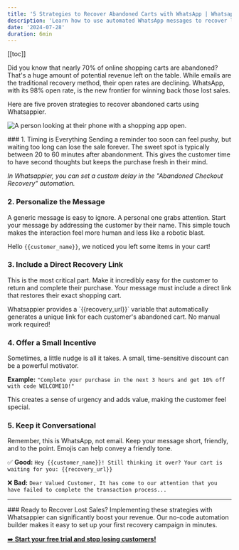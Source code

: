 ```yaml
---
title: '5 Strategies to Recover Abandoned Carts with WhatsApp | Whatsappier Blog'
description: 'Learn how to use automated WhatsApp messages to recover lost sales. Our guide covers timing, personalization, and offering discounts to win back customers.'
date: '2024-07-28'
duration: 6min
---
```


[[toc]]

Did you know that nearly 70% of online shopping carts are abandoned? That's a huge amount of potential revenue left on the table. While emails are the traditional recovery method, their open rates are declining. WhatsApp, with its 98% open rate, is the new frontier for winning back those lost sales.

Here are five proven strategies to recover abandoned carts using Whatsappier.

![A person looking at their phone with a shopping app open.](/abandoned-cart.jpg)

<div class="steps">
### 1. Timing is Everything
Sending a reminder too soon can feel pushy, but waiting too long can lose the sale forever. The sweet spot is typically between 20 to 60 minutes after abandonment. This gives the customer time to have second thoughts but keeps the purchase fresh in their mind.

*In Whatsappier, you can set a custom delay in the "Abandoned Checkout Recovery" automation.*

### 2. Personalize the Message
A generic message is easy to ignore. A personal one grabs attention. Start your message by addressing the customer by their name. This simple touch makes the interaction feel more human and less like a robotic blast.

Hello `{{customer_name}}`, we noticed you left some items in your cart!


### 3. Include a Direct Recovery Link
This is the most critical part. Make it incredibly easy for the customer to return and complete their purchase. Your message must include a direct link that restores their exact shopping cart.

<Aside type="tip" title="Use the Magic Variable">
Whatsappier provides a `{{recovery_url}}` variable that automatically generates a unique link for each customer's abandoned cart. No manual work required!
</Aside>

### 4. Offer a Small Incentive
Sometimes, a little nudge is all it takes. A small, time-sensitive discount can be a powerful motivator.

**Example:**
`"Complete your purchase in the next 3 hours and get 10% off with code WELCOME10!"`

This creates a sense of urgency and adds value, making the customer feel special.

### 5. Keep it Conversational
Remember, this is WhatsApp, not email. Keep your message short, friendly, and to the point. Emojis can help convey a friendly tone.

✅ **Good:** `Hey {{customer_name}}! Still thinking it over? Your cart is waiting for you: {{recovery_url}}`

❌ **Bad:** `Dear Valued Customer, It has come to our attention that you have failed to complete the transaction process...`
</div>

---

<Card>
### Ready to Recover Lost Sales?
Implementing these strategies with Whatsappier can significantly boost your revenue. Our no-code automation builder makes it easy to set up your first recovery campaign in minutes.

[➡️ **Start your free trial and stop losing customers!**](https://your-main-app-url.com/register)
</Card>
